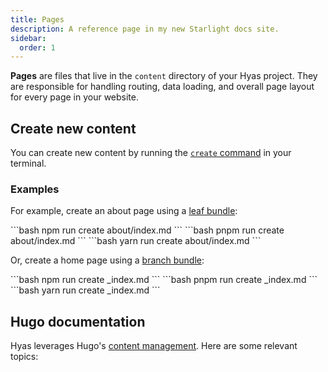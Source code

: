 ```yaml
---
title: Pages
description: A reference page in my new Starlight docs site.
sidebar:
  order: 1
---
```


__Pages__ are files that live in the `content` directory of your Hyas project. They are responsible for handling routing, data loading, and overall page layout for every page in your website.

## Create new content

You can create new content by running the [`create` command](/basics/commands/#create) in your terminal.

### Examples

For example, create an about page using a [leaf bundle](https://gohugo.io/content-management/page-bundles/#leaf-bundles):

<Tabs syncKey="package-manager">
  <TabItem label="npm">
```bash
npm run create about/index.md
```
  </TabItem>
  <TabItem label="pnpm">
```bash
pnpm run create about/index.md
```
  </TabItem>
  <TabItem label="Yarn">
```bash
yarn run create about/index.md
```
  </TabItem>
</Tabs>

Or, create a home page using a [branch bundle](https://gohugo.io/content-management/page-bundles/#branch-bundles):

<Tabs syncKey="package-manager">
  <TabItem label="npm">
```bash
npm run create _index.md
```
  </TabItem>
  <TabItem label="pnpm">
```bash
pnpm run create _index.md
```
  </TabItem>
  <TabItem label="Yarn">
```bash
yarn run create _index.md
```
  </TabItem>
</Tabs>

## Hugo documentation

Hyas leverages Hugo's [content management](https://gohugo.io/content-management/). Here are some relevant topics:

<CardGrid>
  <LinkCard
    title="Content organization"
    description="Organize your content in a manner that reflects the rendered website."
    href="https://gohugo.io/content-management/organization/"
    target="_blank" />
  <LinkCard
    title="Page bundles"
    description="Use page bundles to logically associate one or more resources with content."
    href="https://gohugo.io/content-management/page-bundles/"
    target="_blank" />
  <LinkCard
    title="Content formats"
    description="Create your content using multiple content formats."
    href="https://gohugo.io/content-management/formats/"
    target="_blank" />
  <LinkCard
    title="Front matter"
    description="Use front matter to add metadata to your content."
    href="https://gohugo.io/content-management/front-matter/"
    target="_blank" />
</CardGrid>